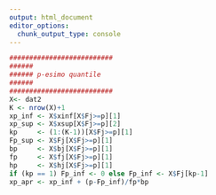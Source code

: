```yaml
---
output: html_document
editor_options: 
  chunk_output_type: console
---
```

```r
##########################
######
###### p-esimo quantile
######
##########################
X<- dat2
K <- nrow(X)+1
xp_inf <- X$xinf[X$Fj>=p][1]
xp_sup <- X$xsup[X$Fj>=p][2]
kp     <- (1:(K-1))[X$Fj>=p][1]
Fp_sup <- X$Fj[X$Fj>=p][1]
bp     <- X$bj[X$Fj>=p][1]
fp     <- X$fj[X$Fj>=p][1]
hp     <- X$hj[X$Fj>=p][1]
if (kp == 1) Fp_inf <- 0 else Fp_inf <- X$Fj[kp-1]
xp_apr <- xp_inf + (p-Fp_inf)/fp*bp

```


  <!-- x_p           &=& x_{j_p} + \frac {p - F_{j_p - 1}} {f_{j_p}} b_{j_p} \\ -->


\begin{eqnarray*}
  p &=& `r p`, \text{essendo }F_{`r kp`}=`r Fp_sup` >`r p` \Rightarrow j_{`r p`}=`r kp`\\
  x_{`r p`} &=& x_{\text{inf};`r kp`} + \frac{ {`r p`} - F_{`r kp-1`}} {f_{`r kp`}} \cdot b_{`r kp`} \\
                &=& `r xp_inf` + \frac {{`r p`} - `r Fp_inf`} {`r fp`} \cdot `r bp` \\
                &=& `r xp_apr`
\end{eqnarray*}

